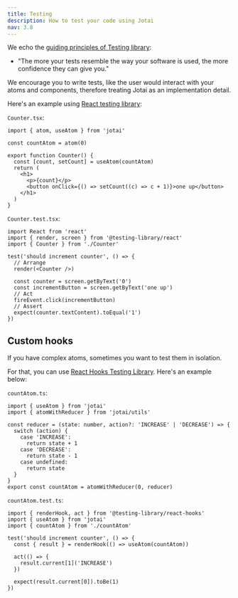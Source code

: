 ```yaml
---
title: Testing
description: How to test your code using Jotai
nav: 3.8
---
```


We echo the [guiding principles of Testing library](https://testing-library.com/docs/guiding-principles/):

- "The more your tests resemble the way your software is used, the more confidence they can give you."

We encourage you to write tests, like the user would interact with your atoms and components,
therefore treating Jotai as an implementation detail.

Here's an example using [React testing library](https://github.com/testing-library/react-testing-library):

`Counter.tsx`:

```tsx
import { atom, useAtom } from 'jotai'

const countAtom = atom(0)

export function Counter() {
  const [count, setCount] = useAtom(countAtom)
  return (
    <h1>
      <p>{count}</p>
      <button onClick={() => setCount((c) => c + 1)}>one up</button>
    </h1>
  )
}
```

`Counter.test.tsx`:

```tsx
import React from 'react'
import { render, screen } from '@testing-library/react'
import { Counter } from './Counter'

test('should increment counter', () => {
  // Arrange
  render(<Counter />)

  const counter = screen.getByText('0')
  const incrementButton = screen.getByText('one up')
  // Act
  fireEvent.click(incrementButton)
  // Assert
  expect(counter.textContent).toEqual('1')
})
```

## Custom hooks

If you have complex atoms, sometimes you want to test them in isolation.

For that, you can use [React Hooks Testing Library](https://github.com/testing-library/react-hooks-testing-library).
Here's an example below:

`countAtom.ts`:

```tsx
import { useAtom } from 'jotai'
import { atomWithReducer } from 'jotai/utils'

const reducer = (state: number, action?: 'INCREASE' | 'DECREASE') => {
  switch (action) {
    case 'INCREASE':
      return state + 1
    case 'DECREASE':
      return state - 1
    case undefined:
      return state
  }
}
export const countAtom = atomWithReducer(0, reducer)
```

`countAtom.test.ts`:

```tsx
import { renderHook, act } from '@testing-library/react-hooks'
import { useAtom } from 'jotai'
import { countAtom } from './countAtom'

test('should increment counter', () => {
  const { result } = renderHook(() => useAtom(countAtom))

  act(() => {
    result.current[1]('INCREASE')
  })

  expect(result.current[0]).toBe(1)
})
```
